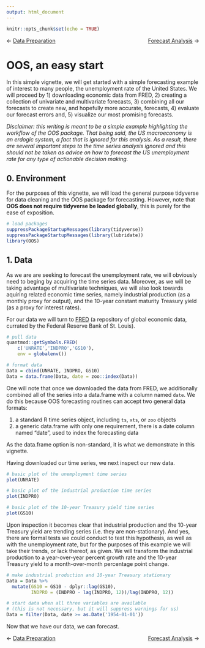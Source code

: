 ```yaml
---
output: html_document
---
```


```r
knitr::opts_chunk$set(echo = TRUE)
```

&#8592; [Data Preparation](./0_introduction.html) [[Forecast Analysis](./2_forecasting.html) &#8594;]{style="float:right"}

# OOS, an easy start

In this simple vignette, we will get started with a simple forecasting example of interest to many people, the unemployment rate of the United States. We will proceed by 1) downloading economic data from FRED, 2) creating a collection of univariate and multivariate forecasts, 3) combining all our forecasts to create new, and hopefully more accurate, forecasts, 4) evaluate our forecast errors and, 5) visualize our most promising forecasts. 

*Disclaimer: this writing is meant to be a simple example highlighting the workflow of the OOS package. That being said, the US macroeconomy is an erdogic system, a fact that is ignored for this analysis. As a result, there are several important steps to the time series analysis ignored and this should not be taken as advice on how to forecast the US unemployment rate for any type of actionable decision making.*

## 0. Environment 

For the purposes of this vignette, we will load the general purpose tidyverse for data cleaning and the OOS package for forecasting. However, note that **OOS does not require tidyverse be loaded globally**, this is purely for the ease of exposition. 

```r

# load packages
suppressPackageStartupMessages(library(tidyverse))
suppressPackageStartupMessages(library(lubridate))
library(OOS)

```


## 1. Data

As we are are seeking to forecast the unemployment rate, we will obviously need to beging by acquiring the time series data. Moreover, as we will be taking advantage of multivariate techniques, we will also look towards aquiring related economic time series, namely industrial production (as a monthly proxy for output), and the 10-year constant maturity Treasury yield (as a proxy for interest rates). 

For our data we will turn to [FRED](https://fred.stlouisfed.org/) (a repository of global economic data, currated by the Federal Reserve Bank of St. Louis). 


```r

# pull data 
quantmod::getSymbols.FRED(
	c('UNRATE','INDPRO','GS10'), 
	env = globalenv())

# format data 
Data = cbind(UNRATE, INDPRO, GS10) 
Data = data.frame(Data, date = zoo::index(Data))

```

One will note that once we downloaded the data from FRED, we additionally combined all of the series into a data.frame with a column named `date`. We do this because OOS forecasting routines can accept two general data formats: 

1. a standard R time series object, including `ts`, `xts`, or `zoo` objects
2. a generic data.frame with only one requirement, there is a date column named "date", used to index the forecasting data 


As the data.frame option is non-standard, it is what we demonstrate in this vignette.     

Having downloaded our time series, we next inspect our new data. 

```r

# basic plot of the unemployment time series 
plot(UNRATE)

# basic plot of the industrial production time series 
plot(INDPRO)

# basic plot of the 10-year Treasury yield time series 
plot(GS10)


```

Upon inspection it becomes clear that industrial production and the 10-year Treasury yield are trending series (i.e. they are non-stationary). And yes, there are formal tests we could conduct to test this hypothesis, as well as with the unemployment rate, but for the purposes of this example we will take their trends, or lack thereof, as given. We will transform the industrial production to a year-over-year percent growth rate and the 10-year Treasury yield to a month-over-month percentage point change. 

```r

# make industrial production and 10-year Treasury stationary
Data = Data %>%
  mutate(GS10 = GS10 - dplyr::lag(GS10), 
         INDPRO = (INDPRO - lag(INDPRO, 12))/lag(INDPRO, 12)) 

# start data when all three variables are available
# (this is not necessary, but it will suppress warnings for us)
Data = filter(Data, date >= as.Date('1954-01-01'))

```


Now that we have our data, we can forecast. 

&#8592; [Data Preparation](./0_introduction.html) [[Forecast Analysis](./2_forecasting.html) &#8594;]{style="float:right"}

